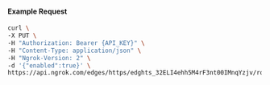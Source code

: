 #### Example Request

```bash
curl \
-X PUT \
-H "Authorization: Bearer {API_KEY}" \
-H "Content-Type: application/json" \
-H "Ngrok-Version: 2" \
-d '{"enabled":true}' \
https://api.ngrok.com/edges/https/edghts_32ELI4ehh5M4rF3nt00IMnqYzjv/routes/edghtsrt_32ELI6rWC3baEISE72ydeXpMfxq/websocket_tcp_converter
```
